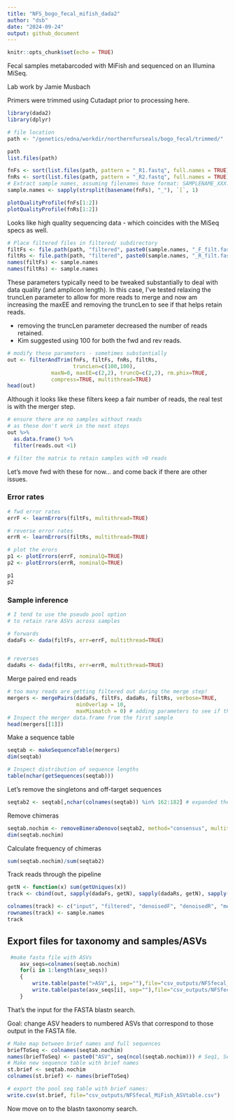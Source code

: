 ```yaml
---
title: "NFS_bogo_fecal_mifish_dada2"
author: "dsb"
date: "2024-09-24"
output: github_document
---
```


```r
knitr::opts_chunk$set(echo = TRUE)
```

Fecal samples metabarcoded with MiFish and sequenced on an Illumina MiSeq.

Lab work by Jamie Musbach

Primers were trimmed using Cutadapt prior to processing here.


```r
library(dada2)
library(dplyr)
```

```r
# file location
path <- "/genetics/edna/workdir/northernfurseals/bogo_fecal/trimmed/"

path
list.files(path)
```


```r
fnFs <- sort(list.files(path, pattern = "_R1.fastq", full.names = TRUE))
fnRs <- sort(list.files(path, pattern = "_R2.fastq", full.names = TRUE))
# Extract sample names, assuming filenames have format: SAMPLENAME_XXX.fastq
sample.names <- sapply(strsplit(basename(fnFs), "_"), `[`, 1)
```

```r
plotQualityProfile(fnFs[1:2])
plotQualityProfile(fnRs[1:2])
```

Looks like high quality sequencing data - which coincides with the MiSeq specs as well.


```r
# Place filtered files in filtered/ subdirectory
filtFs <- file.path(path, "filtered", paste0(sample.names, "_F_filt.fastq.gz"))
filtRs <- file.path(path, "filtered", paste0(sample.names, "_R_filt.fastq.gz"))
names(filtFs) <- sample.names
names(filtRs) <- sample.names
```



These parameters typically need to be tweaked substantially to deal with data quality (and amplicon length).
In this case, I've tested relaxing the truncLen parameter to allow for more reads to merge and now am increasing the maxEE and removing the truncLen to see if that helps retain reads.

- removing the truncLen parameter decreased the number of reads retained.
- Kim suggested using 100 for both the fwd and rev reads.
```r
# modify these parameters - sometimes substantially
out <- filterAndTrim(fnFs, filtFs, fnRs, filtRs, 
                     truncLen=c(100,100),
              maxN=0, maxEE=c(2,2), truncQ=c(2,2), rm.phix=TRUE,
              compress=TRUE, multithread=TRUE) 
head(out)
```


Although it looks like these filters keep a fair number of reads, the real test is with the merger step.

```r
# ensure there are no samples without reads
# as these don't work in the next steps
out %>%
  as.data.frame() %>%
  filter(reads.out <1)

# filter the matrix to retain samples with >0 reads
```

Let's move fwd with these for now... and come back if there are other issues.

### Error rates
```r
# fwd error rates
errF <- learnErrors(filtFs, multithread=TRUE)

# reverse error rates
errR <- learnErrors(filtRs, multithread=TRUE)

# plot the erors
p1 <- plotErrors(errF, nominalQ=TRUE)
p2 <- plotErrors(errR, nominalQ=TRUE)

p1
p2
```

### Sample inference

```r
# I tend to use the pseudo pool option 
# to retain rare ASVs across samples

# forwards
dadaFs <- dada(filtFs, err=errF, multithread=TRUE)


# reverses
dadaRs <- dada(filtRs, err=errR, multithread=TRUE)

```

Merge paired end reads
```r
# too many reads are getting filtered out during the merge step!
mergers <- mergePairs(dadaFs, filtFs, dadaRs, filtRs, verbose=TRUE,
                      minOverlap = 10,
                      maxMismatch = 0) # adding parameters to see if that helps...
# Inspect the merger data.frame from the first sample
head(mergers[[1]])

```

Make a sequence table
```r
seqtab <- makeSequenceTable(mergers)
dim(seqtab)
```


```r
# Inspect distribution of sequence lengths
table(nchar(getSequences(seqtab)))
```
Let's remove the singletons and off-target sequences
```r
seqtab2 <- seqtab[,nchar(colnames(seqtab)) %in% 162:182] # expanded the range based on Kim's data analysis
```

Remove chimeras
```r
seqtab.nochim <- removeBimeraDenovo(seqtab2, method="consensus", multithread=TRUE, verbose=TRUE)
dim(seqtab.nochim)
```
Calculate frequency of chimeras
```r
sum(seqtab.nochim)/sum(seqtab2)

```

Track reads through the pipeline
```r
getN <- function(x) sum(getUniques(x))
track <- cbind(out, sapply(dadaFs, getN), sapply(dadaRs, getN), sapply(mergers, getN), rowSums(seqtab.nochim))

colnames(track) <- c("input", "filtered", "denoisedF", "denoisedR", "merged", "nonchim")
rownames(track) <- sample.names
track
```


## Export files for taxonomy and samples/ASVs

```r
 #make fasta file with ASVs
    asv_seqs=colnames(seqtab.nochim)
    for(i in 1:length(asv_seqs))
    {
        write.table(paste(">ASV",i, sep=""),file="csv_outputs/NFSfecal_MiFish_ASV_seqtab_nochim.csv", append=TRUE, col.names = F, row.names = F, quote=F)
        write.table(paste(asv_seqs[i], sep=""),file="csv_outputs/NFSfecal_MiFish_ASV_seqtab_nochim.csv", append=TRUE, col.names = F, row.names = F, quote=F)
    }
```

That's the input for the FASTA blastn search.


Goal: change ASV headers to numbered ASVs that correspond to those output in the FASTA file.
```r
# Make map between brief names and full sequences
briefToSeq <- colnames(seqtab.nochim)
names(briefToSeq) <- paste0("ASV", seq(ncol(seqtab.nochim))) # Seq1, Seq2, ...
# Make new sequence table with brief names
st.brief <- seqtab.nochim
colnames(st.brief) <- names(briefToSeq)

# export the pool seq table with brief names:
write.csv(st.brief, file="csv_outputs/NFSfecal_MiFish_ASVtable.csv")
```

Now move on to the blastn taxonomy search.
